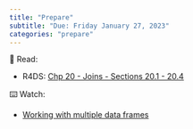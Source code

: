 ```yaml
---
title: "Prepare"
subtitle: "Due: Friday January 27, 2023"
categories: "prepare"
---
```


📖 Read:

- R4DS: [Chp 20 - Joins - Sections 20.1 - 20.4](https://r4ds.hadley.nz/joins.html)

⌨️ Watch:

-   [Working with multiple data frames](https://youtu.be/VdV5ABsaf5Y)

